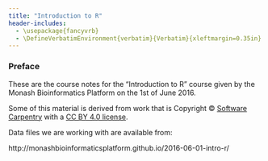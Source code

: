 ```yaml
---
title: "Introduction to R"
header-includes:
  - \usepackage{fancyvrb}
  - \DefineVerbatimEnvironment{verbatim}{Verbatim}{xleftmargin=0.35in}
---
```


### Preface

These are the course notes for the "Introduction to R" course given by the Monash Bioinformatics Platform on the 1st of June 2016.

Some of this material is derived from work that is Copyright © [Software Carpentry](http://software-carpentry.org/) with a [CC BY 4.0 license](https://creativecommons.org/licenses/by/4.0/).

Data files we are working with are available from:

http://monashbioinformaticsplatform.github.io/2016-06-01-intro-r/
